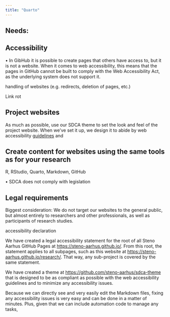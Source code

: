 ```yaml
---
title: "Quarto"
---
```


## Needs:

## Accessibility


• In GibHub it is possible to create pages that others have access to, but it is not a website. When it comes to web accessibility, this means that the pages in GitHub cannot be built to comply with the Web Accessibility Act, as the underlying system does not support it.

handling of websites (e.g. redirects, deletion of pages, etc.)

Link rot

## Project websites

As much as possible, use our SDCA theme to set the look and feel of the project website. When we've set it up, we
design it to abide by web accessibility [guidelines](https://www.w3.org/TR/WCAG21/) 
and 


## Create content for websites using the same tools as for your research

R, RStudio, Quarto, Markdown, GitHub

• SDCA does not comply with legislation

## Legal requirements

Biggest consideration: We do not target our websites to the general public, but almost entirely to researchers and other professionals, as well as participants of research studies.

accessibility declaration

We have created a legal accessibility statement for the root of all Steno Aarhus GitHub Pages at <https://steno-aarhus.github.io/>.
From this root, the statement applies to all subpages, such as this website at <https://steno-aarhus.github.io/research/>.
That way, any sub-project is covered by the same statement.

We have created a theme at <https://github.com/steno-aarhus/sdca-theme> that is designed to be as compliant as possible with the web accessibility guidelines and to minimize any accessibility issues. 

Because we can directly see and very easily edit the Markdown files, fixing any accessibility issues is very easy and can be done in a matter of minutes. Plus, given that we can include automation code to manage any tasks, 

